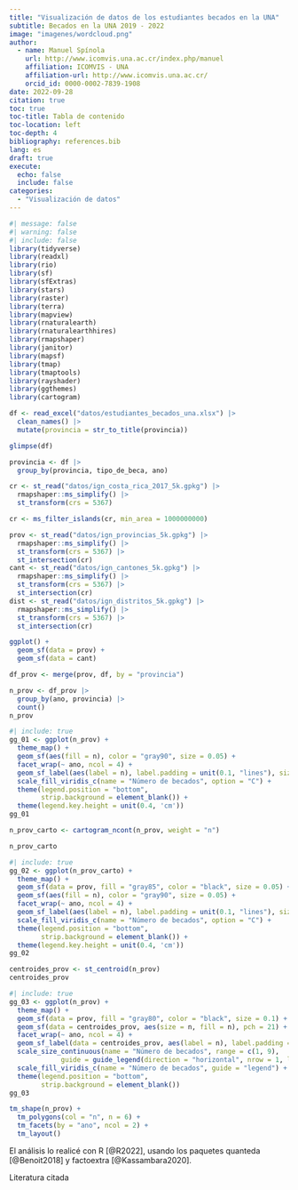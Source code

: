 ```yaml
---
title: "Visualización de datos de los estudiantes becados en la UNA"
subtitle: Becados en la UNA 2019 - 2022
image: "imagenes/wordcloud.png"
author:
  - name: Manuel Spínola
    url: http://www.icomvis.una.ac.cr/index.php/manuel
    affiliation: ICOMVIS - UNA
    affiliation-url: http://www.icomvis.una.ac.cr/
    orcid_id: 0000-0002-7839-1908
date: 2022-09-28
citation: true
toc: true
toc-title: Tabla de contenido
toc-location: left
toc-depth: 4
bibliography: references.bib
lang: es
draft: true
execute: 
  echo: false
  include: false
categories:
  - "Visualización de datos"
---
```


```r
#| message: false
#| warning: false
#| include: false
library(tidyverse)
library(readxl)
library(rio)
library(sf)
library(sfExtras)
library(stars)
library(raster)
library(terra)
library(mapview)
library(rnaturalearth)
library(rnaturalearthhires)
library(rmapshaper)
library(janitor)
library(mapsf)
library(tmap)
library(tmaptools)
library(rayshader)
library(ggthemes)
library(cartogram)
```

```r
df <- read_excel("datos/estudiantes_becados_una.xlsx") |>
  clean_names() |>
  mutate(provincia = str_to_title(provincia))
```

```r
glimpse(df)
```

```r
provincia <- df |>
  group_by(provincia, tipo_de_beca, ano)
```

```r
cr <- st_read("datos/ign_costa_rica_2017_5k.gpkg") |>
  rmapshaper::ms_simplify() |>
  st_transform(crs = 5367)
```

```r
cr <- ms_filter_islands(cr, min_area = 1000000000)
```

```r
prov <- st_read("datos/ign_provincias_5k.gpkg") |>
  rmapshaper::ms_simplify() |>
  st_transform(crs = 5367) |>
  st_intersection(cr)
cant <- st_read("datos/ign_cantones_5k.gpkg") |>
  rmapshaper::ms_simplify() |>
  st_transform(crs = 5367) |>
  st_intersection(cr)
dist <- st_read("datos/ign_distritos_5k.gpkg") |>
  rmapshaper::ms_simplify() |>
  st_transform(crs = 5367) |>
  st_intersection(cr)
```

```r
ggplot() +
  geom_sf(data = prov) +
  geom_sf(data = cant)
```

```r
df_prov <- merge(prov, df, by = "provincia")
```

```r
n_prov <- df_prov |>
  group_by(ano, provincia) |>
  count()
n_prov
```

```r
#| include: true
gg_01 <- ggplot(n_prov) +
  theme_map() +
  geom_sf(aes(fill = n), color = "gray90", size = 0.05) +
  facet_wrap(~ ano, ncol = 4) +
  geom_sf_label(aes(label = n), label.padding = unit(0.1, "lines"), size = 1) +
  scale_fill_viridis_c(name = "Número de becados", option = "C") +
  theme(legend.position = "bottom",
        strip.background = element_blank()) +
  theme(legend.key.height = unit(0.4, 'cm'))
gg_01
```

```r
n_prov_carto <- cartogram_ncont(n_prov, weight = "n")
```

```r
n_prov_carto
```

```r
#| include: true
gg_02 <- ggplot(n_prov_carto) +
  theme_map() +
  geom_sf(data = prov, fill = "gray85", color = "black", size = 0.05) +
  geom_sf(aes(fill = n), color = "gray90", size = 0.05) +
  facet_wrap(~ ano, ncol = 4) +
  geom_sf_label(aes(label = n), label.padding = unit(0.1, "lines"), size = 1) +
  scale_fill_viridis_c(name = "Número de becados", option = "C") +
  theme(legend.position = "bottom",
        strip.background = element_blank()) +
  theme(legend.key.height = unit(0.4, 'cm'))
gg_02
```

```r
centroides_prov <- st_centroid(n_prov)
centroides_prov
```

```r
#| include: true
gg_03 <- ggplot(n_prov) +
  theme_map() +
  geom_sf(data = prov, fill = "gray80", color = "black", size = 0.1) +
  geom_sf(data = centroides_prov, aes(size = n, fill = n), pch = 21) +
  facet_wrap(~ ano, ncol = 4) +
  geom_sf_label(data = centroides_prov, aes(label = n), label.padding = unit(0.1, "lines"), size = 1) +
  scale_size_continuous(name = "Número de becados", range = c(1, 9),
             guide = guide_legend(direction = "horizontal", nrow = 1, label.position = "bottom")) +
  scale_fill_viridis_c(name = "Número de becados", guide = "legend") +
  theme(legend.position = "bottom",
        strip.background = element_blank())
gg_03
```

```r
tm_shape(n_prov) +
  tm_polygons(col = "n", n = 6) +
  tm_facets(by = "ano", ncol = 2) +
  tm_layout()
```

El análisis lo realicé con R [@R2022], usando los paquetes quanteda [@Benoit2018] y factoextra [@Kassambara2020].

Literatura citada
